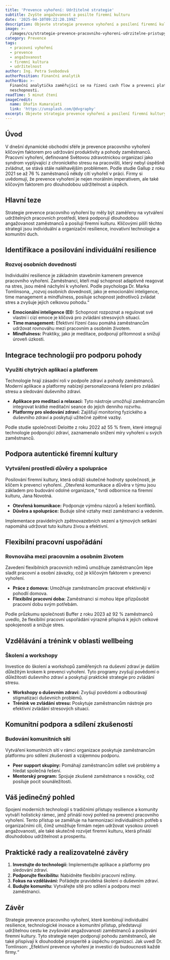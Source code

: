 ```yaml
---
title: 'Prevence vyhoření: Udržitelné strategie'
subtitle: Zvyšte angažovanost a posilte firemní kulturu
date: '2025-04-10T09:22:20.199Z'
description: Objevte strategie prevence vyhoření a posílení firemní kultury.
image: >-
  /images/cs/strategie-prevence-pracovniho-vyhoreni-udrzitelne-pristupy-ke-zvysovani-angazovanosti-zamestnancu-a-posilovani-firemni-kultury-1744190539964.jpg
category: Prevence
tags:
  - pracovní vyhoření
  - prevence
  - angažovanost
  - firemní kultura
  - udržitelnost
author: Ing. Petra Svobodová
authorPosition: Finanční analytik
authorBio: >-
  Finanční analytička zaměřující se na řízení cash flow a prevenci platební
  neschopnosti.
readTime: 5 minut čtení
imageCredit:
  name: Dhafin Kumarajati
  link: 'https://unsplash.com/@dvgraphy'
excerpt: Objevte strategie prevence vyhoření a posílení firemní kultury.
---
```

## Úvod

V dnešní dynamické obchodní sféře je prevence pracovního vyhoření klíčovým faktorem pro udržování produktivity a pohody zaměstnanců. Pracovní vyhoření, definované Světovou zdravotnickou organizací jako syndrom vyplývající z chronického stresu na pracovišti, který nebyl úspěšně zvládnut, se stává stále naléhavějším problémem. Podle studie Gallup z roku 2021 se až 76 % zaměstnanců někdy cítí vyhořelí v práci. Firmy si uvědomují, že prevence vyhoření je nejen morálním imperativem, ale také klíčovým faktorem pro dlouhodobou udržitelnost a úspěch.

## Hlavní teze

Strategie prevence pracovního vyhoření by měly být zaměřeny na vytváření udržitelných pracovních prostředí, která podporují dlouhodobou angažovanost zaměstnanců a posilují firemní kulturu. Klíčovými pilíři těchto strategií jsou individuální a organizační resilience, inovativní technologie a komunitní duch.

## Identifikace a posilování individuální resilience

### Rozvoj osobních dovedností

Individuální resilience je základním stavebním kamenem prevence pracovního vyhoření. Zaměstnanci, kteří mají schopnost adaptivně reagovat na stres, jsou méně náchylní k vyhoření. Podle psychologa Dr. Marka Tomlinsona, „rozvoj osobních dovedností, jako je emocionální inteligence, time management a mindfulness, posiluje schopnost jednotlivců zvládat stres a zvyšuje jejich celkovou pohodu.“

- **Emocionální inteligence (EI):** Schopnost rozpoznat a regulovat své vlastní i cizí emoce je klíčová pro zvládání stresových situací.
- **Time management:** Efektivní řízení času pomáhá zaměstnancům udržovat rovnováhu mezi pracovním a osobním životem.
- **Mindfulness:** Praktiky, jako je meditace, podporují přítomnost a snižují úroveň úzkosti.

## Integrace technologií pro podporu pohody

### Využití chytrých aplikací a platforem

Technologie hrají zásadní roli v podpoře zdraví a pohody zaměstnanců. Moderní aplikace a platformy nabízejí personalizovaná řešení pro zvládání stresu a sledování duševního zdraví.

- **Aplikace pro meditaci a relaxaci:** Tyto nástroje umožňují zaměstnancům integrovat krátké meditační seance do jejich denního rozvrhu.
- **Platformy pro sledování zdraví:** Zajišťují monitoring fyzického a duševního zdraví a poskytují užitečné zpětné vazby.
  
Podle studie společnosti Deloitte z roku 2022 až 55 % firem, které integrují technologie podporující zdraví, zaznamenalo snížení míry vyhoření u svých zaměstnanců.

## Podpora autentické firemní kultury

### Vytváření prostředí důvěry a spolupráce

Posilování firemní kultury, která odráží skutečné hodnoty společnosti, je klíčem k prevenci vyhoření. „Otevřená komunikace a důvěra v týmu jsou základem pro budování odolné organizace,“ tvrdí odbornice na firemní kulturu, Jana Novotná.

- **Otevřená komunikace:** Podporuje výměnu názorů a řešení konfliktů.
- **Důvěra a spolupráce:** Buduje silné vztahy mezi zaměstnanci a vedením.
  
Implementace pravidelných zpětnovazebních sezení a týmových setkání napomáhá udržovat tuto kulturu živou a efektivní.

## Flexibilní pracovní uspořádání

### Rovnováha mezi pracovním a osobním životem

Zavedení flexibilních pracovních režimů umožňuje zaměstnancům lépe sladit pracovní a osobní závazky, což je klíčovým faktorem v prevenci vyhoření.

- **Práce z domova:** Umožňuje zaměstnancům pracovat efektivněji v pohodlí domova.
- **Flexibilní pracovní doba:** Zaměstnanci si mohou lépe přizpůsobit pracovní dobu svým potřebám.

Podle průzkumu společnosti Buffer z roku 2023 až 92 % zaměstnanců uvedlo, že flexibilní pracovní uspořádání výrazně přispívá k jejich celkové spokojenosti a snižuje stres.

## Vzdělávání a trénink v oblasti wellbeing

### Školení a workshopy

Investice do školení a workshopů zaměřených na duševní zdraví je dalším důležitým krokem k prevenci vyhoření. Tyto programy zvyšují povědomí o důležitosti duševního zdraví a poskytují praktické strategie pro zvládání stresu.

- **Workshopy o duševním zdraví:** Zvyšují povědomí a odbourávají stigmatizaci duševních problémů.
- **Trénink ve zvládání stresu:** Poskytuje zaměstnancům nástroje pro efektivní zvládání stresových situací.

## Komunitní podpora a sdílení zkušeností

### Budování komunitních sítí

Vytváření komunitních sítí v rámci organizace poskytuje zaměstnancům platformu pro sdílení zkušeností a vzájemnou podporu.

- **Peer support skupiny:** Pomáhají zaměstnancům sdílet své problémy a hledat společná řešení.
- **Mentorský program:** Spojuje zkušené zaměstnance s nováčky, což posiluje pocit sounáležitosti.

## Váš jedinečný pohled

Spojení moderních technologií s tradičními přístupy resilience a komunity vytváří holistický rámec, jenž přináší nový pohled na prevenci pracovního vyhoření. Tento přístup se zaměřuje na harmonizaci individuálních potřeb s organizačními cíli, čímž umožňuje firmám nejen udržovat vysokou úroveň angažovanosti, ale také skutečně rozvíjet firemní kulturu, která přináší dlouhodobou udržitelnost a prosperitu.

## Praktické rady a realizovatelné závěry

1. **Investujte do technologií:** Implementujte aplikace a platformy pro sledování zdraví.
2. **Podporujte flexibilitu:** Nabídněte flexibilní pracovní režimy.
3. **Fokus na vzdělávání:** Pořádejte pravidelná školení o duševním zdraví.
4. **Budujte komunitu:** Vytvářejte sítě pro sdílení a podporu mezi zaměstnanci.

## Závěr

Strategie prevence pracovního vyhoření, které kombinují individuální resilience, technologické inovace a komunitní přístup, představují udržitelnou cestu ke zvyšování angažovanosti zaměstnanců a posilování firemní kultury. Tyto strategie nejen podporují pohodu zaměstnanců, ale také přispívají k dlouhodobé prosperitě a úspěchu organizací. Jak uvedl Dr. Tomlinson: „Efektivní prevence vyhoření je investicí do budoucnosti každé firmy.“
